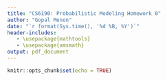 ```yaml
---
title: "CS6190: Probabilistic Modeling Homework 0"
author: "Gopal Menon"
date: "`r format(Sys.time(), '%d %B, %Y')`"
header-includes:
   - \usepackage{mathtools}
   - \usepackage{amsmath}
output: pdf_document
---
```


```r
knitr::opts_chunk$set(echo = TRUE)
```
\begin{enumerate}
\item Let $X$ and $Y$ be continuous real-valued random variables. Prove the following:
\begin{enumerate}
\item $E\left[ E\left[X|Y \right]\right] = E\left[ X\right]$

$$
\begin{aligned}
E\left[ E\left[X|Y \right]\right] &= \int_{-\infty}^{\infty}E\left[X|Y=y \right]p_Y(y)dy\\
&= \int_{-\infty}^{\infty}\int_{-\infty}^{\infty}x\;p_{X|Y=y}(x)dx\;p_Y(y)dy\\
&= \int_{-\infty}^{\infty}\int_{-\infty}^{\infty}x\;p_{X|Y=y}(x)p_Y(y)dxdy\\
&= \int_{-\infty}^{\infty}\int_{-\infty}^{\infty}x\;p_{XY}(x, y)dxdy\\
&= \int_{-\infty}^{\infty}x\int_{-\infty}^{\infty}p_{XY}(x, y)dy\;dx\\
&= \int_{-\infty}^{\infty}x\;p_X(x)dx\\
&= E\left[ X\right]
\end{aligned}
$$
Here $p_X(x)$, $p_Y(y)$ and $p_{X|Y=y}(x)$ are the probability density functions for $X$, $Y$, and the conditional probability of $X$ given the value of $Y$. $p_{XY}(x,y)$ is the joint probability distribution function of $X$ and $Y$. I needed to look up the proof \cite{conexp} as I was not aware that the first step shown above could be done and due to this, I was getting an extra $y$ in the final result. The result I got before I looked up the proof was $yE\left[ X \right]$.

\item $Var(X) = E\left[Var(X|Y) \right] + Var(E\left[ X|Y\right])$

$$
\begin{aligned}
E\left[Var(X|Y) \right] + Var(E\left[ X|Y\right]) &= E\left[ E\left[X^2|Y\right] - E\left[X|Y\right] E\left[X|Y\right] \right] \\ &+ E\left[ E\left[X|Y\right] E\left[X|Y\right]\right] - E\left[ E\left[ X|Y \right]\right]E\left[ E\left[ X|Y \right]\right]\\
&= E \left[ E \left[ X^2|Y\right] \right] - E\left[ E\left[X|Y\right] E\left[X|Y\right] \right]\\&+ E\left[ E\left[X|Y\right] E\left[X|Y\right]\right] - E\left[X\right]E\left[X\right]\\
&= E\left[X^2 \right] - E\left[X\right]E\left[X\right]\\
&= Var(X)
\end{aligned}
$$

Before I worked out the solution above, I was using the definition $Var(X) = E\left[X^2\right] - \mu_X^2$ and that did not help. After I realized that $\mu_X = E\left[X\right]$, the solution fell in place.
\end{enumerate}

\item Consider random variables $X$ and $Y$ with joint pdf
$$
    p(x,y)= 
\begin{dcases}
    x+y,& \text{for } 0\leq x \leq 1, \text{and } 0\leq y \leq 1\\
    0,              & \text{otherwise}
\end{dcases}
$$
\begin{enumerate}

\item What is the marginal pdf $p(x)$?
$$
\begin{aligned}
p(x) &=  \int_{-\infty}^{\infty}p(x,y)dy\\
&=\begin{dcases}
    \int_0^1(x+y)dy, \text{for } 0\leq x \leq 1\\
    0,               \text{otherwise}
\end{dcases}\\
&= \begin{dcases}
   \left(xy +\frac{1}{2}y^2 \right)\Big|_0^1, \text{for } 0\leq x \leq 1\\
    0,               \text{otherwise}
\end{dcases}\\
&=\begin{dcases}
    x+\frac{1}{2}, \text{for } 0\leq x \leq 1\\
    0,               \text{otherwise}
\end{dcases}\\
\end{aligned}
$$

\item What is the conditional pdf $p(y|x)$?

$$
\begin{aligned}
p(y|x) &= \frac{p(x,y)}{p(x)}\\
 &=\begin{dcases}
    \frac{x+y}{x+\frac{1}{2}}, \text{for } 0\leq x \leq 1, \text{and } 0\leq y \leq 1\\
    0,               \text{otherwise}
\end{dcases}
\end{aligned}
$$

\item What is the conditional expectation $E\left[Y|X\right]$?
$$
\begin{aligned}
E\left[Y|X\right] &= \int_{-\infty}^{\infty}p_{Y|X}(y)dy\\
 &=\begin{dcases}
    \int_{0}^{1}\frac{x+y}{x+\frac{1}{2}}dy, \text{for } 0\leq x \leq 1\\
    0,               \text{otherwise}
\end{dcases}\\
 &=\begin{dcases}
    \frac{xy+\frac{1}{2}y^2}{x+\frac{1}{2}}\Big|_0^1, \text{for } 0\leq x \leq 1\\
    0,               \text{otherwise}
\end{dcases}\\
 &=\begin{dcases}
    \frac{x+\frac{1}{2}}{x+\frac{1}{2}}, \text{for } 0\leq x \leq 1\\
    0,               \text{otherwise}
\end{dcases}\\
 &=\begin{dcases}
    1, \text{for } 0\leq x \leq 1\\
    0,               \text{otherwise}
\end{dcases}
\end{aligned}
$$
\item What is the covariance $Cov(X,Y)$?

$$
\begin{aligned}
Cov(X,Y) &= E\left[XY\right] - E\left[X\right]E\left[Y\right]\\\\
E\left[XY\right] &= \int_{-\infty}^{\infty}\int_{-\infty}^{\infty}xyp(x,y)dxdy\\
&= \int_{-\infty}^{\infty}x\int_{-\infty}^{\infty}yp(x,y)dydx\\
\end{aligned}
$$
$$
\begin{aligned}
\int_{-\infty}^{\infty}yp(x,y)dy &= \begin{dcases}
      \int_0^1 y(x+y)dy, \text{for } 0\leq x \leq 1, \text{and } 0\leq y \leq 1\\
    0,               \text{otherwise}
\end{dcases}\\
&= \begin{dcases}
      \int_0^1 (xy+y^2)dy, \text{for } 0\leq x \leq 1, \text{and } 0\leq y \leq 1\\
    0,               \text{otherwise}
\end{dcases}\\
&= \begin{dcases}
      \frac{1}{2}xy^2+\frac{1}{3}y^3\Big|_0^1, \text{for } 0\leq x \leq 1, \text{and } 0\leq y \leq 1\\
    0,               \text{otherwise}
\end{dcases}\\
&= \begin{dcases}
      \frac{1}{2}x+\frac{1}{3}, \text{for } 0\leq x \leq 1, \text{and } 0\leq y \leq 1\\
    0,               \text{otherwise}
\end{dcases}\\
\end{aligned}
$$
$$
\begin{aligned}
\int_{-\infty}^{\infty}x\int_{-\infty}^{\infty}yp(x,y)dydx &= \begin{dcases}
      \int_0^1 x\left(\frac{1}{2}x+\frac{1}{3}\right)dx, \text{for } 0\leq x \leq 1, \text{and } 0\leq y \leq 1\\
    0,               \text{otherwise}
\end{dcases}\\
&= \begin{dcases}
      \int_0^1 \left(\frac{1}{2}x^2+\frac{1}{3}x\right)dx, \text{for } 0\leq x \leq 1, \text{and } 0\leq y \leq 1\\
    0,               \text{otherwise}
\end{dcases}\\
&= \begin{dcases}
      \left(\frac{1}{2}\frac{1}{3}x^3+\frac{1}{3}\frac{1}{2}x^2\right)\Big|_0^1, \text{for } 0\leq x \leq 1, \text{and } 0\leq y \leq 1\\
    0,               \text{otherwise}
\end{dcases}\\
&= \begin{dcases}
      \left(\frac{1}{6}+\frac{1}{6}\right), \text{for } 0\leq x \leq 1, \text{and } 0\leq y \leq 1\\
    0,               \text{otherwise}
\end{dcases}\\
&= \begin{dcases}
      \frac{1}{3}, \text{for } 0\leq x \leq 1, \text{and } 0\leq y \leq 1\\
    0,               \text{otherwise}
\end{dcases}\\
&= E\left[XY\right]\\
\end{aligned}
$$
$$
\begin{aligned}
E\left[X\right] &= \int_{-\infty}^{\infty}xp(x)dx\\
&= \begin{dcases}
      \int_{-\infty}^{\infty}x \left(x+\frac{1}{2}\right)dx, \text{for } 0\leq x \leq 1, \text{and } 0\leq y \leq 1\\
    0,               \text{otherwise}
\end{dcases}\\
&= \begin{dcases}
      \int_{-\infty}^{\infty} \left(x^2+\frac{1}{2}x\right)dx, \text{for } 0\leq x \leq 1, \text{and } 0\leq y \leq 1\\
    0,               \text{otherwise}
\end{dcases}\\
&= \begin{dcases}
      \left(\frac{1}{3}x^3 +\frac{1}{2}\frac{1}{2}x^2\right)\Big|_0^1, \text{for } 0\leq x \leq 1, \text{and } 0\leq y \leq 1\\
    0,               \text{otherwise}
\end{dcases}\\
&= \begin{dcases}
      \frac{1}{3} +\frac{1}{4}, \text{for } 0\leq x \leq 1, \text{and } 0\leq y \leq 1\\
    0,               \text{otherwise}
\end{dcases}\\
&= \begin{dcases}
      \frac{7}{12}, \text{for } 0\leq x \leq 1, \text{and } 0\leq y \leq 1\\
    0,               \text{otherwise}
\end{dcases}\\
\end{aligned}
$$
$$
\begin{aligned}
p(y) &= \int_{-\infty}^{\infty}p(x,y)dx\\
&=\begin{dcases}
    \int_0^1(x+y)dx, \text{for } 0\leq x \leq 1, \text{and } 0\leq y \leq 1\\
    0,               \text{otherwise}
\end{dcases}\\
&= \begin{dcases}
   \left(\frac{1}{2}x^2 + yx\right)\Big|_0^1, \text{for } 0\leq x \leq 1, \text{and } 0\leq y \leq 1\\
    0,               \text{otherwise}
\end{dcases}\\
&=\begin{dcases}
    y+\frac{1}{2}, \text{for } 0\leq x \leq 1, \text{and } 0\leq y \leq 1\\
    0,               \text{otherwise}
\end{dcases}\\\end{aligned}
$$

$$
\begin{aligned}
E\left[Y\right] &= \int_{-\infty}^{\infty}yp(y)dy\\
&= \begin{dcases}
      \int_{-\infty}^{\infty}y \left(y+\frac{1}{2}\right)dy, \text{for } 0\leq x \leq 1, \text{and } 0\leq y \leq 1\\
    0,               \text{otherwise}
\end{dcases}\\
&= \begin{dcases}
      \int_{-\infty}^{\infty} \left(y^2+\frac{1}{2}y\right)dy, \text{for } 0\leq x \leq 1, \text{and } 0\leq y \leq 1\\
    0,               \text{otherwise}
\end{dcases}\\
&= \begin{dcases}
      \left(\frac{1}{3}y^3 +\frac{1}{2}\frac{1}{2}y^2\right)\Big|_0^1, \text{for } 0\leq x \leq 1, \text{and } 0\leq y \leq 1\\
    0,               \text{otherwise}
\end{dcases}\\
&= \begin{dcases}
      \frac{1}{3} +\frac{1}{4}, \text{for } 0\leq x \leq 1, \text{and } 0\leq y \leq 1\\
    0,               \text{otherwise}
\end{dcases}\\
&= \begin{dcases}
      \frac{7}{12}, \text{for } 0\leq x \leq 1, \text{and } 0\leq y \leq 1\\
    0,               \text{otherwise}
\end{dcases}\\
\end{aligned}\\
$$
$$
\begin{aligned}
Cov(X,Y) &= E\left[XY\right] - E\left[X\right]E\left[Y\right]\\
&= \begin{dcases}
      \frac{1}{3} - \frac{7}{12}\frac{7}{12}, \text{for } 0\leq x \leq 1, \text{and } 0\leq y \leq 1\\
    0,               \text{otherwise}
\end{dcases}\\
&= \begin{dcases}
      \frac{48}{144} - \frac{49}{144}, \text{for } 0\leq x \leq 1, \text{and } 0\leq y \leq 1\\
    0,               \text{otherwise}
\end{dcases}\\
&= \begin{dcases}
     -\frac{1}{144}, \text{for } 0\leq x \leq 1, \text{and } 0\leq y \leq 1\\
    0,               \text{otherwise}
\end{dcases}\\
\end{aligned}
$$

\end{enumerate}

\item Let $X \sim Exp(\lambda)$, i.e., the exponential distribution with pdf $p(x) = \lambda exp(-\lambda x)$. Let $Y = \sqrt{X}$.

\begin{enumerate}

\item What is the density function $p(y)$?

$$
\begin{aligned}
Y&=\sqrt{X}\\
f(x) &= \sqrt{x}\\
f^{-1}(y) &= y^2\\
p(y) &= \left | \frac{d}{dy}(f^{-1}(y)) \right |p(f^{-1}(y))\\
&= \left | \frac{d}{dy}y^2 \right |p(y^2)\\
&= 2y\lambda exp(-\lambda y^2)
\end{aligned}
$$

\item What is the cdf, $F(y) = P(Y \leq y)$? Verify that $F(0) = 0$ and $F(\infty) = 1$.

\item

\item

\end{enumerate}

\end{enumerate}

\begin{thebibliography}{9}
 
\bibitem{conexp} 
\textit{Conditional Expectation}, www.statlect.com/fundamentals-of-probability/conditional-expectation.
 
\end{thebibliography}
